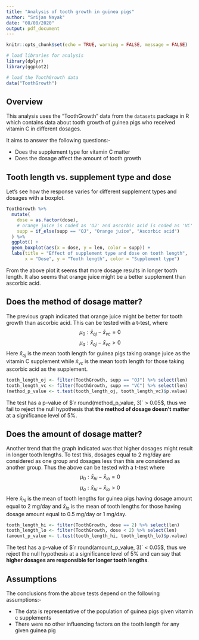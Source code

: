 ```yaml
---
title: "Analysis of tooth growth in guinea pigs"
author: "Srijan Nayak"
date: "08/08/2020"
output: pdf_document
---
```


```r
knitr::opts_chunk$set(echo = TRUE, warning = FALSE, message = FALSE)
```

```r
# load libraries for analysis
library(dplyr)
library(ggplot2)
```

```r
# load the ToothGrowth data
data("ToothGrowth")
```

## Overview

This analysis uses the "ToothGrowth" data from the `datasets` package in R which
contains data about tooth growth of guinea pigs who received vitamin C
in different dosages.

It aims to answer the following questions:-

  * Does the supplement type for vitamin C matter
  * Does the dosage affect the amount of tooth growth


## Tooth length vs. supplement type and dose

Let's see how the response varies for different supplement types and dosages
with a boxplot.

```r
ToothGrowth %>%
  mutate(
    dose = as.factor(dose),
    # orange juice is coded as 'OJ' and ascorbic acid is coded as 'VC'
    supp = if_else(supp == "OJ", "Orange juice", "Ascorbic acid")
  ) %>%
  ggplot() +
  geom_boxplot(aes(x = dose, y = len, color = supp)) +
  labs(title = "Effect of supplement type and dose on tooth length",
       x = "Dose", y = "Tooth length", color = "Supplement type")
```

From the above plot it seems that more dosage results in longer tooth length. It
also seems that orange juice might be a better supplement than ascorbic acid.

## Does the method of dosage matter?

The previous graph indicated that orange juice might be better for tooth growth
than ascorbic acid. This can be tested with a t-test, where
$$
\mu_0: \bar{x}_{oj} - \bar{x}_{vc} = 0
$$
$$
\mu_a: \bar{x}_{oj} - \bar{x}_{vc} > 0
$$
Here $\bar{x}_{oj}$ is the mean tooth length for guinea pigs taking orange juice
as the vitamin C supplement while $\bar{x}_{vc}$ is the mean tooth length for
those taking ascorbic acid as the supplement.

```r
tooth_length_oj <- filter(ToothGrowth, supp == "OJ") %>% select(len)
tooth_length_vc <- filter(ToothGrowth, supp == "VC") %>% select(len)
(method_p_value <- t.test(tooth_length_oj, tooth_length_vc)$p.value)
```

The test has a p-value of $`r round(method_p_value, 3)` > 0.05$, thus we fail to
reject the null hypothesis that **the method of dosage doesn't matter** at a
significance level of 5%.

## Does the amount of dosage matter?

Another trend that the graph indicated was that higher dosages might result in
longer tooth lengths. To test this, dosages equal to 2 mg/day are considered as
one group and dosages less than this are considered as another group.
Thus the above can be tested with a t-test where
$$
\mu_0: \bar{x}_{hi} - \bar{x}_{lo} = 0
$$
$$
\mu_a: \bar{x}_{hi} - \bar{x}_{lo} > 0
$$
Here $\bar{x}_{hi}$ is the mean of tooth lengths for guinea pigs having dosage
amount equal to 2 mg/day and $\bar{x}_{lo}$ is the mean of tooth lengths for
those having dosage amount equal to 0.5 mg/day or 1 mg/day.

```r
tooth_length_hi <- filter(ToothGrowth, dose == 2) %>% select(len)
tooth_length_lo <- filter(ToothGrowth, dose < 2) %>% select(len)
(amount_p_value <- t.test(tooth_length_hi, tooth_length_lo)$p.value)
```

The test has a p-value of $`r round(amount_p_value, 3)` < 0.05$, thus we reject
the null hypothesis at a significance level of 5% and can say that **higher
dosages are responsible for longer tooth lengths**.

## Assumptions

The conclusions from the above tests depend on the following assumptions:-

  * The data is representative of the population of guinea pigs given vitamin c
  supplements
  * There were no other influencing factors on the tooth length for any given
  guinea pig
